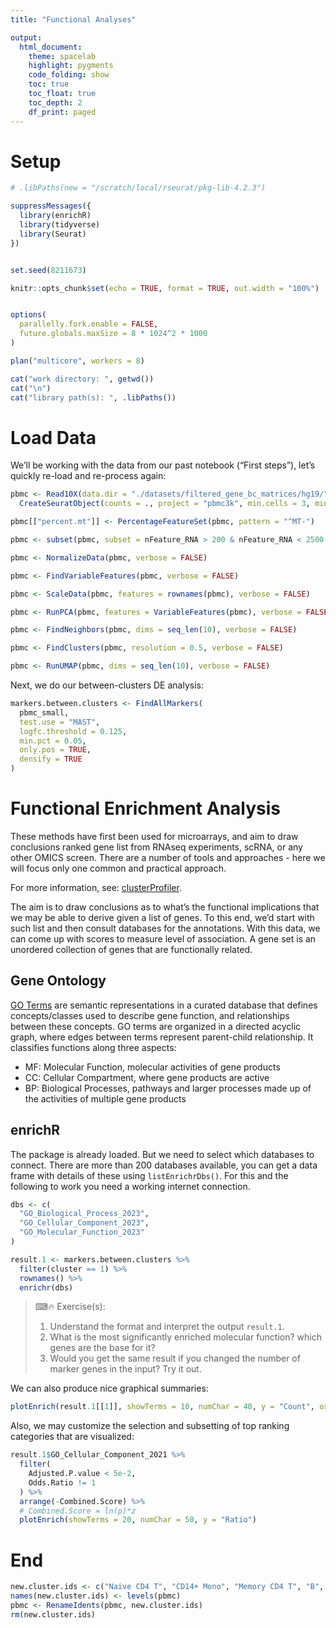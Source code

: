 ```yaml
---
title: "Functional Analyses"

output:
  html_document:
    theme: spacelab
    highlight: pygments
    code_folding: show
    toc: true
    toc_float: true
    toc_depth: 2
    df_print: paged
---
```


# Setup

<link rel="stylesheet" href="headers.css">

```r
# .libPaths(new = "/scratch/local/rseurat/pkg-lib-4.2.3")

suppressMessages({
  library(enrichR)
  library(tidyverse)
  library(Seurat)
})


set.seed(8211673)

knitr::opts_chunk$set(echo = TRUE, format = TRUE, out.width = "100%")


options(
  parallelly.fork.enable = FALSE,
  future.globals.maxSize = 8 * 1024^2 * 1000
)

plan("multicore", workers = 8)
```

```r
cat("work directory: ", getwd())
cat("\n")
cat("library path(s): ", .libPaths())
```

# Load Data

We'll be working with the data from our past notebook ("First steps"), let's quickly re-load and re-process again:

```r
pbmc <- Read10X(data.dir = "./datasets/filtered_gene_bc_matrices/hg19/") %>%
  CreateSeuratObject(counts = ., project = "pbmc3k", min.cells = 3, min.features = 200)

pbmc[["percent.mt"]] <- PercentageFeatureSet(pbmc, pattern = "^MT-")

pbmc <- subset(pbmc, subset = nFeature_RNA > 200 & nFeature_RNA < 2500 & percent.mt < 5)

pbmc <- NormalizeData(pbmc, verbose = FALSE)

pbmc <- FindVariableFeatures(pbmc, verbose = FALSE)

pbmc <- ScaleData(pbmc, features = rownames(pbmc), verbose = FALSE)

pbmc <- RunPCA(pbmc, features = VariableFeatures(pbmc), verbose = FALSE)

pbmc <- FindNeighbors(pbmc, dims = seq_len(10), verbose = FALSE)

pbmc <- FindClusters(pbmc, resolution = 0.5, verbose = FALSE)

pbmc <- RunUMAP(pbmc, dims = seq_len(10), verbose = FALSE)
```

Next, we do our between-clusters DE analysis:

```r
markers.between.clusters <- FindAllMarkers(
  pbmc_small,
  test.use = "MAST",
  logfc.threshold = 0.125,
  min.pct = 0.05,
  only.pos = TRUE,
  densify = TRUE
)
```

# Functional Enrichment Analysis

These methods have first been used for microarrays, and aim to draw conclusions ranked gene list from RNAseq experiments, scRNA, or any other OMICS screen.
There are a number of tools and approaches - here we will focus only one common and practical approach.

For more information, see: [clusterProfiler](https://yulab-smu.top/biomedical-knowledge-mining-book/clusterProfiler-dplyr.html).

The aim is to draw conclusions as to what's the functional implications that we may be able to derive given a list of genes.
To this end, we'd start with such list and then consult databases for the annotations.
With this data, we can come up with scores to measure level of association.
A gene set is an unordered collection of genes that are functionally related.

## Gene Ontology

[GO Terms](http://www.geneontology.org/) are semantic representations in a curated database that defines concepts/classes used to describe gene function, and relationships between these concepts.
GO terms are organized in a directed acyclic graph, where edges between terms represent parent-child relationship.
It classifies functions along three aspects:

-   MF: Molecular Function, molecular activities of gene products
-   CC: Cellular Compartment, where gene products are active
-   BP: Biological Processes, pathways and larger processes made up of the activities of multiple gene products

<!-- rbioapi::rba_reactome_analysis(input = genes.1, p_value = 0.1) -->

## enrichR

The package is already loaded.
But we need to select which databases to connect.
There are more than 200 databases available, you can get a data frame with details of these using `listEnrichrDbs()`.
For this and the following to work you need a working internet connection.

```r
dbs <- c(
  "GO_Biological_Process_2023",
  "GO_Cellular_Component_2023",
  "GO_Molecular_Function_2023"
)
```

```r
result.1 <- markers.between.clusters %>%
  filter(cluster == 1) %>%
  rownames() %>%
  enrichr(dbs)
```

> ⌨🔥 Exercise(s):
>
> 1.  Understand the format and interpret the output `result.1`.
> 2.  What is the most significantly enriched molecular function? which genes are the base for it?
> 3.  Would you get the same result if you changed the number of marker genes in the input? Try it out.

We can also produce nice graphical summaries:

```r
plotEnrich(result.1[[1]], showTerms = 10, numChar = 40, y = "Count", orderBy = "P.value")
```

Also, we may customize the selection and subsetting of top ranking categories that are visualized:

```r
result.1$GO_Cellular_Component_2021 %>%
  filter(
    Adjusted.P.value < 5e-2,
    Odds.Ratio != 1
  ) %>%
  arrange(-Combined.Score) %>%
  # Combined.Score = ln(p)*z
  plotEnrich(showTerms = 20, numChar = 50, y = "Ratio")
```

# End

```r
new.cluster.ids <- c("Naive CD4 T", "CD14+ Mono", "Memory CD4 T", "B", "CD8 T", "FCGR3A+ Mono", "NK", "DC", "Platelet")
names(new.cluster.ids) <- levels(pbmc)
pbmc <- RenameIdents(pbmc, new.cluster.ids)
rm(new.cluster.ids)
```
